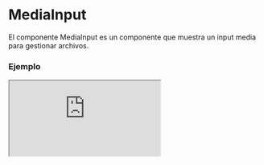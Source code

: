 
# MediaInput

El componente MediaInput es un componente que muestra un input media para gestionar archivos.

### Ejemplo

<Iframe src="https://fenextjs-component-storybook.vercel.app/iframe.html?args=&id=media-input--index&viewMode=story" />

### Importacion

Para importar el componente MediaInput, se puede hacer desde fenextjs o fenextjs-component

```tsx copy
import {
  MediaInput,
  MediaInputProps,
} from "fenextjs/cjs/component/Media/Input";
```

o

```tsx copy
import {
  MediaInput,
  MediaInputProps,
} from "fenextjs-component/cjs/Media/Input";
```

### Parametros

| Parametro         |                                Tipo                                | Requerido | Default | Descripcion                                             |
| ----------------- | :----------------------------------------------------------------: | :-------: | :-----: | :------------------------------------------------------ |
| titleView         |                              `string`                              |    No     |         | Título de la vista del componente.                      |
| textView          |                              `string`                              |    No     |         | Texto de la vista del componente.                       |
| iconView          |                            `ReactNode`                             |    No     |         | Icono de la vista del componente.                       |
| defaultValue      |                 `ImgDataProps[]` \| `ImgDataProps`                 |    No     |         | Valor predeterminado del componente.                    |
| multiple          |                             `boolean`                              |    No     |         | Indica si se permiten múltiples elementos.              |
| onChange          |   `(data: ImgDataProps[] \| ImgDataProps \| undefined) => void`    |    No     |         | Función a llamar cuando cambia el valor del componente. |
| ButtonUploadProps |                   `Omit<ButtonProps, "onClick">`                   |    No     |         | Propiedades del botón de carga para el componente.      |
| MediaPageProps    | `Omit<MediaPageProps, "onChange" \| "multiple" \| "defaultValue">` |    No     |         | Propiedades de la página de medios para el componente.  |
| ModalProps        |                 `Pick<ModalBaseBaseProps, "type">`                 |    No     |         | Propiedades del modal para el componente.               |

### Storybook

Para ver el storybook del componente lo puede hacer con este [link](https://fenextjs-component-storybook.vercel.app/?path=/story/media-input--index)

### Usos

- Uso básico del componente MediaInput

```tsx copy
<MediaInput />
```
